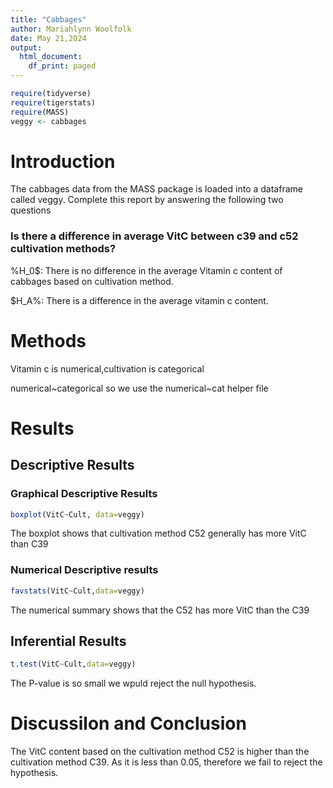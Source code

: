 ```yaml
---
title: "Cabbages"
author: Mariahlynn Woolfolk
date: May 21,2024
output:
  html_document:
    df_print: paged
---
```


```r
require(tidyverse)
require(tigerstats)
require(MASS)
veggy <- cabbages
```

# Introduction

<!--In this section you explain what you are trying to show.  Where did the data come from?  What is the research or other question you are trying to answer?!-->

 The cabbages data from the MASS package is loaded into a dataframe called veggy. Complete this report by answering the following two questions  
 
### Is there a difference in average VitC between c39 and c52 cultivation methods?  


%H_0$: There is no difference in the average Vitamin c content of cabbages based on cultivation method. 

$H_A%: There is a difference in the average vitamin c content.

# Methods
<!--Decide on your methods:  use "variable analysis" or other appropriate descriptors.  Make sure to choose at least one graphical method and at least one numerical method.!-->

Vitamin c is numerical,cultivation is categorical 

numerical~categorical so we use the numerical~cat helper file


# Results

<!--Divide this section into two sub-sections:  One for your descriptive  results and one for your inferential results.!-->

## Descriptive Results 

### Graphical Descriptive Results

<!--Graphical results here.  Make sure to show your code.  Provide appropriate labels for axes, giving units if possible, and provide a good title for the graph, too.  Use the graphical results to describe the patterns if any that exist in the data as focused toward the research question!-->

```r
boxplot(VitC~Cult, data=veggy)
```

The boxplot shows that cultivation method C52 generally has more VitC than C39   

### Numerical Descriptive results

<!--Numerical results go here. Use the numerical results to describe the patterns if any that exist in the data as focused toward the research question!-->

```r
favstats(VitC~Cult,data=veggy)
```

The numerical summary shows that the C52 has more VitC than the C39

## Inferential Results

```r
t.test(VitC~Cult,data=veggy)
```

The P-value is so small we wpuld reject the null hypothesis. 

<!--State hypothesis clearly. Make sure your discussion of the inferential test covers all the aspects that the test output produces, suchas test statistic, p-value etc. Make a decision about the null hypothesis, explain the assumptions which the selected test/procedure satisfys the assumptions and is appropriate to answer the research!-->

# Discussilon and Conclusion 

The VitC content based on the cultivation method C52 is higher than the cultivation method C39. As it is less than 0.05, therefore we fail to reject the hypothesis.

<!--Discussion and conclusion here. If you found a relationship be sure to consider whether the relationship occurs because one of the varibles causes the other, or whether they perhaps are related for some other reason. Watch the chapter 6 videos from the Georgetown videos collection.!-->








